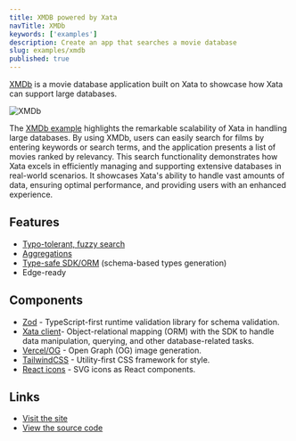 ```yaml
---
title: XMDB powered by Xata
navTitle: XMDb
keywords: ['examples']
description: Create an app that searches a movie database 
slug: examples/xmdb
published: true
---
```


[XMDb](https://xmdb.vercel.app/) is a movie database application built on Xata to showcase how Xata can support large databases.

![XMDb](images/xmdb.png)

The [XMDb example](https://github.com/xataio/xmdb) highlights the remarkable scalability of Xata in handling large databases. By using XMDb, users can easily search for films by entering keywords or search terms, and the application presents a list of movies ranked by relevancy. This search functionality demonstrates how Xata excels in efficiently managing and supporting extensive databases in real-world scenarios. It showcases Xata's ability to handle vast amounts of data, ensuring optimal performance, and providing users with an enhanced experience.

## Features

- [Typo-tolerant, fuzzy search](/docs/sdk/search)
- [Aggregations](/docs/sdk/aggregate)
- [Type-safe SDK/ORM](/docs/sdk/typescript/overview) (schema-based types generation)
- Edge-ready

## Components

- [Zod](https://zod.dev) - TypeScript-first runtime validation library for schema validation.
- [Xata client](https://xata.io/docs/getting-started/cli)- Object-relational mapping (ORM) with the SDK to handle data manipulation, querying, and other database-related tasks.
- [Vercel/OG](https://vercel.com/docs/concepts/functions/edge-functions/og-image-generation#using-@vercel/o) - Open Graph (OG) image generation.
- [TailwindCSS](https://tailwindcss.com) - Utility-first CSS framework for style.
- [React icons](https://react-icons-kit.vercel.app) - SVG icons as React components.

## Links

- [Visit the site](https://xmdb.vercel.app/)
- [View the source code](https://github.com/xataio/xmdb)
